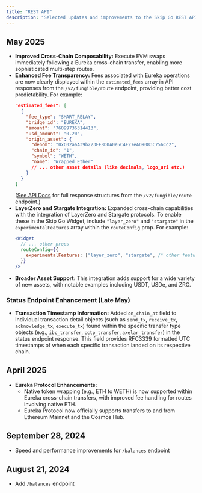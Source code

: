 ```yaml
---
title: "REST API"
description: "Selected updates and improvements to the Skip Go REST API."
---
```


## May 2025
- **Improved Cross-Chain Composability:** Execute EVM swaps immediately following a Eureka cross-chain transfer, enabling more sophisticated multi-step routes.
- **Enhanced Fee Transparency:** Fees associated with Eureka operations are now clearly displayed within the `estimated_fees` array in API responses from the `/v2/fungible/route` endpoint, providing better cost predictability. For example:
  ```json
  "estimated_fees": [
    {
      "fee_type": "SMART_RELAY",
      "bridge_id": "EUREKA",
      "amount": "76099736314413",
      "usd_amount": "0.20",
      "origin_asset": {
        "denom": "0xC02aaA39b223FE8D0A0e5C4F27eAD9083C756Cc2",
        "chain_id": "1",
        "symbol": "WETH",
        "name": "Wrapped Ether"
        // ... other asset details (like decimals, logo_uri etc.)
      }
    }
  ]
  ```
  ([See API Docs](../swagger.yml) for full response structures from the `/v2/fungible/route` endpoint.)
- **LayerZero and Stargate Integration:** Expanded cross-chain capabilities with the integration of LayerZero and Stargate protocols. To enable these in the Skip Go Widget, include `"layer_zero"` and `"stargate"` in the `experimentalFeatures` array within the `routeConfig` prop. For example:
  ```jsx
  <Widget
    // ... other props
    routeConfig={{
      experimentalFeatures: ["layer_zero", "stargate", /* other features */]
    }}
  />
  ```
- **Broader Asset Support:** This integration adds support for a wide variety of new assets, with notable examples including USDT, USDe, and ZRO.

### Status Endpoint Enhancement (Late May)
- **Transaction Timestamp Information:** Added `on_chain_at` field to individual transaction detail objects (such as `send_tx`, `receive_tx`, `acknowledge_tx`, `execute_tx`) found within the specific transfer type objects (e.g., `ibc_transfer`, `cctp_transfer`, `axelar_transfer`) in the status endpoint response. This field provides RFC3339 formatted UTC timestamps of when each specific transaction landed on its respective chain.

## April 2025
- **Eureka Protocol Enhancements:**
    - Native token wrapping (e.g., ETH to WETH) is now supported within Eureka cross-chain transfers, with improved fee handling for routes involving native ETH.
    - Eureka Protocol now officially supports transfers to and from Ethereum Mainnet and the Cosmos Hub.


## September 28, 2024
- Speed and performance improvements for `/balances` endpoint

## August 21, 2024
- Add `/balances` endpoint
